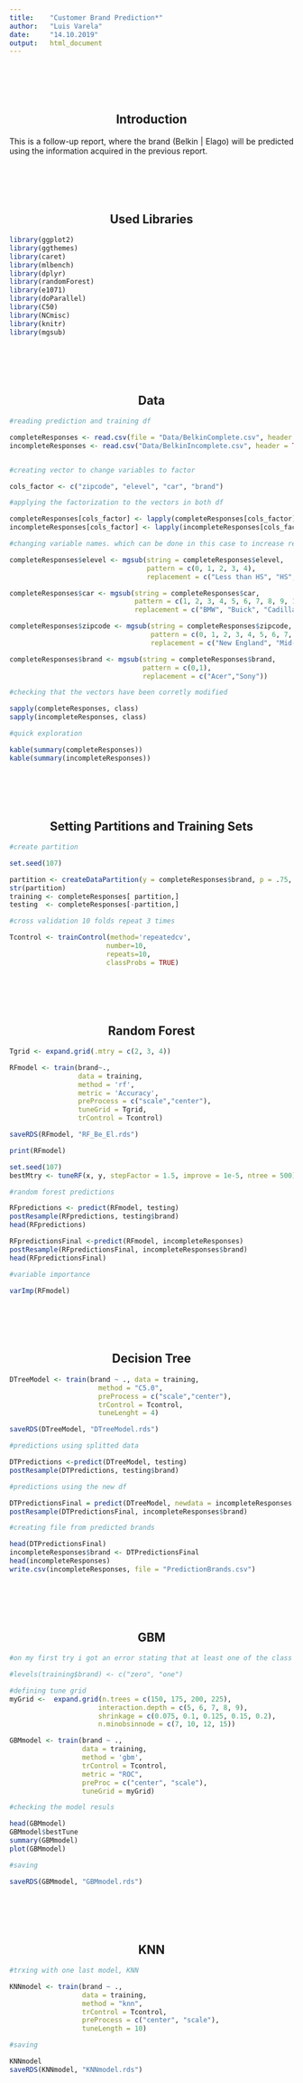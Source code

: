 ```yaml
---
title:    "Customer Brand Prediction*"
author:   "Luis Varela"
date:     "14.10.2019"
output:   html_document
---
```


<div style="margin-bottom:100px;">
</div>

<h2 style="text-align: center;">Introduction</h2>

<p style="text-align: justify;">This is a follow-up report, where the brand (Belkin | Elago) will be predicted using the information acquired in the previous report.</p>

<div style="margin-bottom:100px;">
</div>

<h2 style="text-align: center;">Used Libraries</h2>


```r

library(ggplot2)
library(ggthemes)
library(caret)
library(mlbench)
library(dplyr)
library(randomForest)
library(e1071)
library(doParallel)
library(C50)
library(NCmisc)
library(knitr)
library(mgsub)

```


<div style="margin-bottom:100px;">
</div>

<h2 style="text-align: center;">Data</h2>


```r

#reading prediction and training df

completeResponses <- read.csv(file = "Data/BelkinComplete.csv", header = TRUE)
incompleteResponses <- read.csv("Data/BelkinIncomplete.csv", header = TRUE)


#creating vector to change variables to factor

cols_factor <- c("zipcode", "elevel", "car", "brand")

#applying the factorization to the vectors in both df

completeResponses[cols_factor] <- lapply(completeResponses[cols_factor], as.factor)
incompleteResponses[cols_factor] <- lapply(incompleteResponses[cols_factor], as.factor)

#changing variable names. which can be done in this case to increase readability, since the df is small

completeResponses$elevel <- mgsub(string = completeResponses$elevel,
                                  pattern = c(0, 1, 2, 3, 4),
                                  replacement = c("Less than HS", "HS", "College", "Degree", "Master's, Doc, others"))

completeResponses$car <- mgsub(string = completeResponses$car,
                               pattern = c(1, 2, 3, 4, 5, 6, 7, 8, 9, 10, 11, 12, 13, 14, 15, 16, 17, 18, 19, 20),
                               replacement = c("BMW", "Buick", "Cadillac", "Chevrolet", "Chrysler", "Dodge", "Ford", "Honda", "Hyundai", "Jeep", "Kia", "Lincoln", "Mazda", "Mercedes Benz", "Mitsubishi", "Nissan", "Ram", "Subaru", "Toyota", "None of the above"))

completeResponses$zipcode <- mgsub(string = completeResponses$zipcode,
                                   pattern = c(0, 1, 2, 3, 4, 5, 6, 7, 8),
                                   replacement = c("New England", "Mid-Atlantic", "East North Central", "West North Central", "South Atlantic", "East South Central", "West South Central", "Mountain", "Pacific"))

completeResponses$brand <- mgsub(string = completeResponses$brand,
                                 pattern = c(0,1), 
                                 replacement = c("Acer","Sony"))

#checking that the vectors have been corretly modified

sapply(completeResponses, class)
sapply(incompleteResponses, class)

#quick exploration

kable(summary(completeResponses))
kable(summary(incompleteResponses))
```


<div style="margin-bottom:100px;">
</div>

<h2 style="text-align: center;">Setting Partitions and Training Sets</h2>


```r
#create partition 

set.seed(107)

partition <- createDataPartition(y = completeResponses$brand, p = .75, list = FALSE)
str(partition)
training <- completeResponses[ partition,]
testing  <- completeResponses[-partition,]

#cross validation 10 folds repeat 3 times

Tcontrol <- trainControl(method='repeatedcv', 
                        number=10, 
                        repeats=10,
                        classProbs = TRUE)
```


<div style="margin-bottom:100px;">
</div>

<h2 style="text-align: center;">Random Forest</h2>


```r
Tgrid <- expand.grid(.mtry = c(2, 3, 4))

RFmodel <- train(brand~., 
                 data = training, 
                 method = 'rf', 
                 metric = 'Accuracy', 
                 preProcess = c("scale","center"),
                 tuneGrid = Tgrid, 
                 trControl = Tcontrol)

saveRDS(RFmodel, "RF_Be_El.rds")

print(RFmodel)
```


```r
set.seed(107)
bestMtry <- tuneRF(x, y, stepFactor = 1.5, improve = 1e-5, ntree = 500)
```


```r
#random forest predictions

RFpredictions <- predict(RFmodel, testing)
postResample(RFpredictions, testing$brand)
head(RFpredictions)

RFpredictionsFinal <-predict(RFmodel, incompleteResponses)
postResample(RFpredictionsFinal, incompleteResponses$brand)
head(RFpredictionsFinal)

#variable importance

varImp(RFmodel)
```


<div style="margin-bottom:100px;">
</div>

<h2 style="text-align: center;">Decision Tree</h2>


```r
DTreeModel <- train(brand ~ ., data = training, 
                      method = "C5.0",
                      preProcess = c("scale","center"),
                      trControl = Tcontrol,
                      tuneLenght = 4)

saveRDS(DTreeModel, "DTreeModel.rds")
```



```r
#predictions using splitted data

DTPredictions <-predict(DTreeModel, testing)
postResample(DTPredictions, testing$brand)

#predictions using the new df

DTPredictionsFinal = predict(DTreeModel, newdata = incompleteResponses[-7], type ='raw')
postResample(DTPredictionsFinal, incompleteResponses$brand)

#creating file from predicted brands

head(DTPredictionsFinal)
incompleteResponses$brand <- DTPredictionsFinal
head(incompleteResponses)
write.csv(incompleteResponses, file = "PredictionBrands.csv")
```


<div style="margin-bottom:100px;">
</div>

<h2 style="text-align: center;">GBM</h2>


```r
#on my first try i got an error stating that at least one of the class variables is not a valid variable name. Therefore I am changing the variable names from brands form 0/1 to "usable names" (This is more of a note for future me)

#levels(training$brand) <- c("zero", "one")

#defining tune grid
myGrid <-  expand.grid(n.trees = c(150, 175, 200, 225),
                      interaction.depth = c(5, 6, 7, 8, 9),
                      shrinkage = c(0.075, 0.1, 0.125, 0.15, 0.2),
                      n.minobsinnode = c(7, 10, 12, 15))

GBMmodel <- train(brand ~ .,
                  data = training,
                  method = 'gbm',
                  trControl = Tcontrol,
                  metric = "ROC",
                  preProc = c("center", "scale"),
                  tuneGrid = myGrid)

#checking the model resuls

head(GBMmodel)
GBMmodel$bestTune
summary(GBMmodel)
plot(GBMmodel)

#saving

saveRDS(GBMmodel, "GBMmodel.rds")
```


<div style="margin-bottom:100px;">
</div>

<h2 style="text-align: center;">KNN</h2>


```r
#trxing with one last model, KNN

KNNmodel <- train(brand ~ .,
                  data = training,
                  method = "knn",
                  trControl = Tcontrol,
                  preProcess = c("center", "scale"),
                  tuneLength = 10)

#saving

KNNmodel
saveRDS(KNNmodel, "KNNmodel.rds")
```



